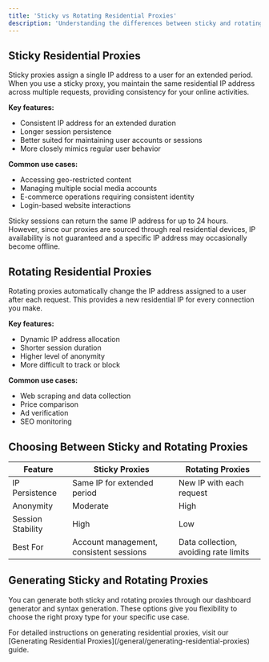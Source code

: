 ```yaml
---
title: 'Sticky vs Rotating Residential Proxies'
description: 'Understanding the differences between sticky and rotating residential proxies and their use cases'
---
```


## Sticky Residential Proxies

Sticky proxies assign a single IP address to a user for an extended period. When you use a sticky proxy, you maintain the same residential IP address across multiple requests, providing consistency for your online activities.

**Key features:**
- Consistent IP address for an extended duration
- Longer session persistence
- Better suited for maintaining user accounts or sessions
- More closely mimics regular user behavior

**Common use cases:**
- Accessing geo-restricted content
- Managing multiple social media accounts
- E-commerce operations requiring consistent identity
- Login-based website interactions

<Note>
  Sticky sessions can return the same IP address for up to 24 hours. However, since our proxies are sourced through real residential devices, IP availability is not guaranteed and a specific IP address may occasionally become offline.
</Note>

## Rotating Residential Proxies

Rotating proxies automatically change the IP address assigned to a user after each request. This provides a new residential IP for every connection you make.

**Key features:**
- Dynamic IP address allocation
- Shorter session duration
- Higher level of anonymity
- More difficult to track or block

**Common use cases:**
- Web scraping and data collection
- Price comparison
- Ad verification
- SEO monitoring

## Choosing Between Sticky and Rotating Proxies

| Feature | Sticky Proxies | Rotating Proxies |
|---------|---------------|------------------|
| IP Persistence | Same IP for extended period | New IP with each request |
| Anonymity | Moderate | High |
| Session Stability | High | Low |
| Best For | Account management, consistent sessions | Data collection, avoiding rate limits |

## Generating Sticky and Rotating Proxies

You can generate both sticky and rotating proxies through our dashboard generator and syntax generation. These options give you flexibility to choose the right proxy type for your specific use case.

<Card title="Learn More" icon="arrow-right" href="/general/generating-residential-proxies">
  For detailed instructions on generating residential proxies, visit our [Generating Residential Proxies](/general/generating-residential-proxies) guide.
</Card>
